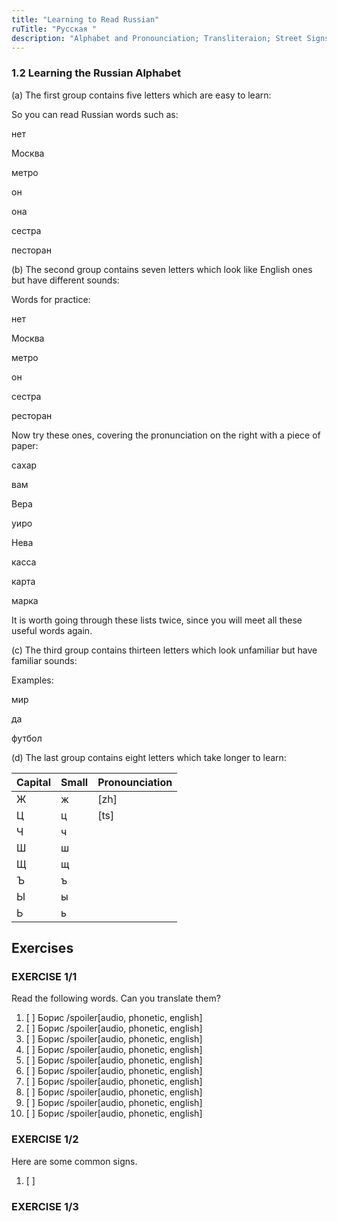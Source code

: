 ```yaml
---
title: "Learning to Read Russian"
ruTitle: "Русская "
description: "Alphabet and Pronounciation; Transliteraion; Street Signs"
---
```


### 1.2 Learning the Russian Alphabet

(a) The first group contains five letters which are easy to learn:

So you can read Russian words such as:

нет

Москва

метро

он

она

сестра

песторан

(b) The second group contains seven letters which look like English ones but have different sounds:

Words for practice:

нет

Москва

метро

он

сестра

ресторан

Now try these ones, covering the pronunciation on the right with a piece of paper:

сахар

вам

Вера

уиро

Нева

касса

карта

марка

It is worth going through these lists twice, since you will meet all these useful words again.

(c) The third group contains thirteen letters which look unfamiliar but have familiar sounds:

Examples:

мир

да

футбол

(d) The last group contains eight letters which take longer to learn:

| Capital | Small | Pronounciation |
| ------- | ----- | -------------- |
| Ж       | ж     | [zh]           |
| Ц       | ц     | [ts]           |
| Ч       | ч     |                |
| Ш       | ш     |                |
| Щ       | щ     |                |
| Ъ       | ъ     |                |
| Ы       | ы     |                |
| Ь       | ь     |                |

## Exercises

### EXERCISE 1/1

Read the following words. Can you translate them?

1.  [ ] Борис /spoiler[audio, phonetic, english]
2.  [ ] Борис /spoiler[audio, phonetic, english]
3.  [ ] Борис /spoiler[audio, phonetic, english]
4.  [ ] Борис /spoiler[audio, phonetic, english]
5.  [ ] Борис /spoiler[audio, phonetic, english]
6.  [ ] Борис /spoiler[audio, phonetic, english]
7.  [ ] Борис /spoiler[audio, phonetic, english]
8.  [ ] Борис /spoiler[audio, phonetic, english]
9.  [ ] Борис /spoiler[audio, phonetic, english]
10. [ ] Борис /spoiler[audio, phonetic, english]

### EXERCISE 1/2

Here are some common signs.

1. [ ]

### EXERCISE 1/3
